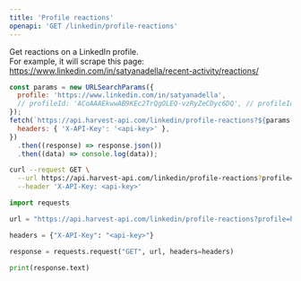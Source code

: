 ```yaml
---
title: 'Profile reactions'
openapi: 'GET /linkedin/profile-reactions'
---
```


Get reactions on a LinkedIn profile.  
For example, it will scrape this page: https://www.linkedin.com/in/satyanadella/recent-activity/reactions/

<CodeGroup>

```javascript JavaScript
const params = new URLSearchParams({
  profile: 'https://www.linkedin.com/in/satyanadella',
  // profileId: 'ACoAAAEkwwAB9KEc2TrQgOLEQ-vzRyZeCDyc6DQ', // profileId is preferable & faster
});
fetch(`https://api.harvest-api.com/linkedin/profile-reactions?${params.toString()}`, {
  headers: { 'X-API-Key': '<api-key>' },
})
  .then((response) => response.json())
  .then((data) => console.log(data));
```

```bash cURL
curl --request GET \
  --url https://api.harvest-api.com/linkedin/profile-reactions?profile=https://www.linkedin.com/in/satyanadella \
  --header 'X-API-Key: <api-key>'
```

```python Python
import requests

url = "https://api.harvest-api.com/linkedin/profile-reactions?profile=https://www.linkedin.com/in/satyanadella"

headers = {"X-API-Key": "<api-key>"}

response = requests.request("GET", url, headers=headers)

print(response.text)
```

</CodeGroup>
